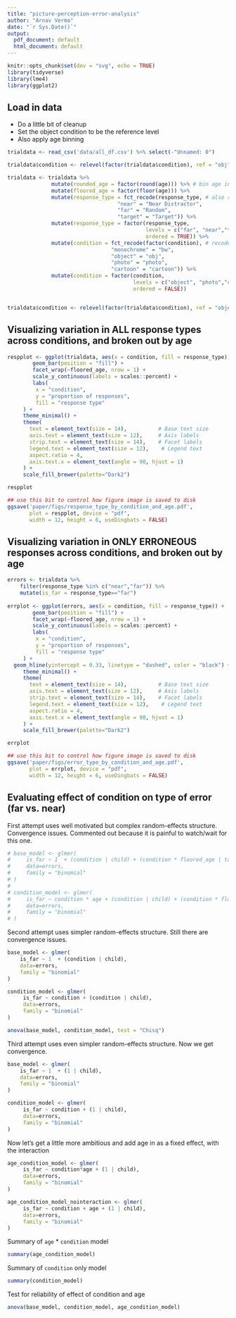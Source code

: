 ```yaml
---
title: "picture-perception-error-analysis"
author: "Arnav Verma"
date: "`r Sys.Date()`"
output:
  pdf_document: default
  html_document: default
---
```


```r
knitr::opts_chunk$set(dev = "svg", echo = TRUE)
library(tidyverse)
library(lme4)
library(ggplot2)
```

## Load in data
* Do a little bit of cleanup
* Set the object condition to be the reference level
* Also apply age binning

```r
trialdata <- read_csv('data/all_df.csv') %>% select(-"Unnamed: 0")

trialdata$condition <- relevel(factor(trialdata$condition), ref = "obj") # set object to the reference level

trialdata <- trialdata %>% 
              mutate(rounded_age = factor(round(age))) %>% # bin age in two ways 
              mutate(floored_age = factor(floor(age))) %>%
              mutate(response_type = fct_recode(response_type, # also recode response type
                                   "near" = "Near Distractor",
                                   "far" = "Random",
                                   "target" = "Target")) %>%
              mutate(response_type = factor(response_type,
                                            levels = c("far", "near","target"),
                                            ordered = TRUE)) %>%
              mutate(condition = fct_recode(factor(condition), # recode condition and set levels
                                 "monochrome" = "bw",
                                 "object" = "obj",
                                 "photo" = "photo",
                                 "cartoon" = "cartoon")) %>% 
              mutate(condition = factor(condition,
                                        levels = c("object", "photo","cartoon", "monochrome"),
                                        ordered = FALSE))


trialdata$condition <- relevel(factor(trialdata$condition), ref = "object") # set object to the reference level

```

## Visualizing variation in ALL response types across conditions, and broken out by age

```r
respplot <- ggplot(trialdata, aes(x = condition, fill = response_type)) +
        geom_bar(position = "fill") +
        facet_wrap(~floored_age, nrow = 1) +
        scale_y_continuous(labels = scales::percent) +
        labs(
         x = "condition",
         y = "proportion of responses",
         fill = "response type"
     ) +
     theme_minimal() +
     theme(
       text = element_text(size = 14),          # Base text size
       axis.text = element_text(size = 12),     # Axis labels
       strip.text = element_text(size = 14),    # Facet labels
       legend.text = element_text(size = 12),    # Legend text
       aspect.ratio = 4,
       axis.text.x = element_text(angle = 90, hjust = 1)
     ) +
     scale_fill_brewer(palette="Dark2")

respplot

## use this bit to control how figure image is saved to disk
ggsave('paper/figs/response_type_by_condition_and_age.pdf',
       plot = respplot, device = "pdf",
       width = 12, height = 6, useDingbats = FALSE)
```

## Visualizing variation in ONLY ERRONEOUS responses across conditions, and broken out by age

```r
errors <- trialdata %>%
    filter(response_type %in% c("near","far")) %>% 
    mutate(is_far = response_type=="far")
 
errplot <- ggplot(errors, aes(x = condition, fill = response_type)) +
        geom_bar(position = "fill") +
        facet_wrap(~floored_age, nrow = 1) +
        scale_y_continuous(labels = scales::percent) +
        labs(
         x = "condition",
         y = "proportion of responses",
         fill = "response type"
     ) + 
  geom_hline(yintercept = 0.33, linetype = "dashed", color = "black") +
     theme_minimal() +
     theme(
       text = element_text(size = 14),          # Base text size
       axis.text = element_text(size = 12),     # Axis labels
       strip.text = element_text(size = 14),    # Facet labels
       legend.text = element_text(size = 12),    # Legend text
       aspect.ratio = 4,
       axis.text.x = element_text(angle = 90, hjust = 1)
     ) +
     scale_fill_brewer(palette="Dark2")

errplot

## use this bit to control how figure image is saved to disk
ggsave('paper/figs/error_type_by_condition_and_age.pdf',
       plot = errplot, device = "pdf",
       width = 12, height = 6, useDingbats = FALSE)
```


## Evaluating effect of condition on type of error (far vs. near)

First attempt uses well motivated but complex random-effects structure. Convergence issues. Commented out because it is painful to watch/wait for this one.

```r
# base_model <- glmer(
#     is_far ~ 1  + (condition | child) + (condition * floored_age | target_word), 
#     data=errors, 
#     family = "binomial"
# )
# 
# condition_model <- glmer(
#     is_far ~ condition * age + (condition | child) + (condition * floored_age | target_word), 
#     data=errors, 
#     family = "binomial"
# )

```

Second attempt uses simpler random-effects structure. Still there are convergence issues.

```r
base_model <- glmer(
    is_far ~ 1  + (condition | child), 
    data=errors, 
    family = "binomial"
)

condition_model <- glmer(
     is_far ~ condition + (condition | child), 
     data=errors, 
     family = "binomial"
)

anova(base_model, condition_model, test = "Chisq")
```

Third attempt uses even simpler random-effects structure. Now we get convergence.

```r
base_model <- glmer(
    is_far ~ 1  + (1 | child), 
    data=errors, 
    family = "binomial"
)

condition_model <- glmer(
     is_far ~ condition + (1 | child), 
     data=errors, 
     family = "binomial"
)

```


Now let's get a little more ambitious and add age in as a fixed effect, with the interaction
```r
age_condition_model <- glmer(
     is_far ~ condition*age + (1 | child), 
     data=errors, 
     family = "binomial"
)

age_condition_model_nointeraction <- glmer(
     is_far ~ condition + age + (1 | child), 
     data=errors, 
     family = "binomial"
)
```

Summary of `age` * `condition` model

```r
summary(age_condition_model)
```

Summary of `condition` only model
```r
summary(condition_model)
```


Test for reliability of effect of condition and age
```r
anova(base_model, condition_model, age_condition_model)
```


